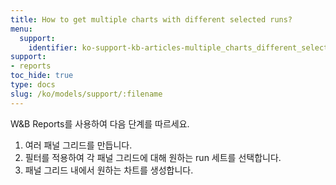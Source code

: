 ```yaml
---
title: How to get multiple charts with different selected runs?
menu:
  support:
    identifier: ko-support-kb-articles-multiple_charts_different_selected_runs
support:
- reports
toc_hide: true
type: docs
slug: /ko/models/support/:filename
---
```


W&B Reports를 사용하여 다음 단계를 따르세요.

1. 여러 패널 그리드를 만듭니다.
2. 필터를 적용하여 각 패널 그리드에 대해 원하는 run 세트를 선택합니다.
3. 패널 그리드 내에서 원하는 차트를 생성합니다.
